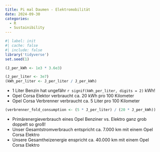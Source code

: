 ```yaml
---
title: Pi mal Daumen - Elektromobilität
date: 2024-09-30
categories:
  - R
  - Sustainibility
---
```


```r
#| label: init
#| cache: false
#| include: false
library('tidyverse')
set.seed(1)
```



```r
(J_per_kWh <- 1e3 * 3.6e3)
```

```r
(J_per_liter <- 3e7)
(kWh_per_liter <- J_per_liter / J_per_kWh)
```

* 1 Liter Benzin hat ungefähr `r signif(kWh_per_liter, digits = 2)` kWh!
* Opel Corsa Elektor verbraucht ca. 20 kWh pro 100 Kilometer
* Opel Corsa Verbrenner verbraucht ca. 5 Liter pro 100 Kilometer
```r
(verbrenner_fold_consumption <- (5 * J_per_liter) / (20 * J_per_kWh))
```
* Primärenergieverbrauch eines Opel Benziner vs. Elektro ganz grob doppelt so groß!
* Unser Gesamtstromverbrauch entspricht ca. 7.000 km mit einem Opel Corsa Elektro
* Unsere Gesamtheizenergie enspricht ca. 40.000 km mit einem Opel Corsa Elektro

